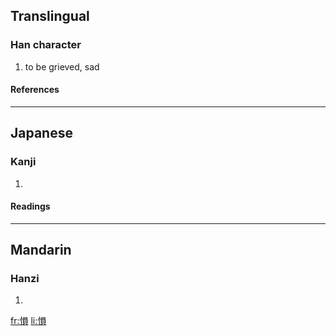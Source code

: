 ==Translingual==
===Han character===
{{Han char|rn=61|rad=心|as=10|sn=13|four=|canj=心口月金 (PRBC)}}
# to be grieved, sad
====References====
{{Han ref|kx=0396.110|dkj=10985|dj=0734.180|hdz=42336.100|uh=612A|ud=24874}}
----
==Japanese==
===Kanji===
{{ja-kanji|grade=|rs=心10}}
# {{defn|Japanese}} 
====Readings====
{{ja-readings|on=[[うん]] (un), [[いん]] (in)|kun=[[うれえるさま]] (ureerusama), [[うごく]] (ugoku), [[うれえる]] (ureeru)}}
----
==Mandarin==
===Hanzi===
{{cmn-hanzi|pin=[[yún]] ([[yun2]])|wg=yün<sup>2</sup>}}
# {{defn|Mandarin}}

[[fr:愪]]
[[li:愪]]